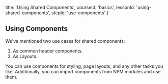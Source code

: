 
  title: 'Using Shared Components',
  courseId: 'basics',
  lessonId: 'using-shared-components',
  stepId: 'use-components'
}

## Using Components

We've mentioned two use cases for shared components:

1. As common header components.
2. As Layouts.

You can use components for styling, page layouts, and any other tasks you like. Additionally, you can import components from NPM modules and use them.

